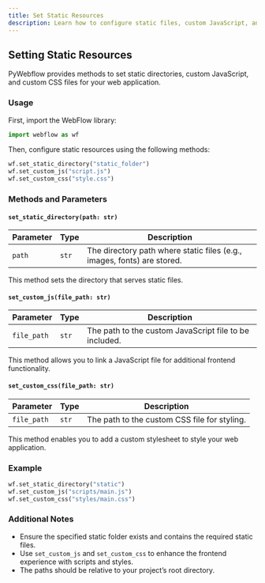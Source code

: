 ```yaml
---
title: Set Static Resources
description: Learn how to configure static files, custom JavaScript, and custom CSS in PyWebflow.
---
```



<Steps>

## Setting Static Resources

PyWebflow provides methods to set static directories, custom JavaScript, and custom CSS files for your web application.

### **Usage**

First, import the WebFlow library:

```python
import webflow as wf
```

Then, configure static resources using the following methods:

```python
wf.set_static_directory("static_folder")
wf.set_custom_js("script.js")
wf.set_custom_css("style.css")
```

### **Methods and Parameters**

#### **`set_static_directory(path: str)`**

| Parameter | Type  | Description                                                             |
| --------- | ----- | ----------------------------------------------------------------------- |
| `path`    | `str` | The directory path where static files (e.g., images, fonts) are stored. |

This method sets the directory that serves static files.

#### **`set_custom_js(file_path: str)`**

| Parameter   | Type  | Description                                            |
| ----------- | ----- | ------------------------------------------------------ |
| `file_path` | `str` | The path to the custom JavaScript file to be included. |

This method allows you to link a JavaScript file for additional frontend functionality.

#### **`set_custom_css(file_path: str)`**

| Parameter   | Type  | Description                                  |
| ----------- | ----- | -------------------------------------------- |
| `file_path` | `str` | The path to the custom CSS file for styling. |

This method enables you to add a custom stylesheet to style your web application.

### **Example**

```python
wf.set_static_directory("static")
wf.set_custom_js("scripts/main.js")
wf.set_custom_css("styles/main.css")
```

### **Additional Notes**

- Ensure the specified static folder exists and contains the required static files.
- Use `set_custom_js` and `set_custom_css` to enhance the frontend experience with scripts and styles.
- The paths should be relative to your project’s root directory.

</Steps>
